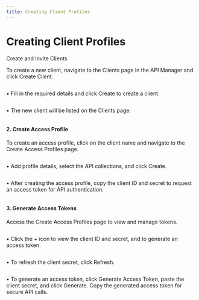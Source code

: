 ```yaml
---
title: Creating Client Profiles
---
```


# Creating Client Profiles

&#x20; Create and Invite Clients

&#x20; To create a new client, navigate to the Clients page in the API Manager and click Create Client.

<figure>
  <img src="/img/assets/image-(43).png" alt=""></img>
  <figcaption></figcaption>
</figure>

• Fill in the required details and click Create to create a client.

<figure>
  <img src="/img/assets/image-(44).png" alt=""></img>
  <figcaption></figcaption>
</figure>

• The new client will be listed on the Clients page.

<figure>
  <img src="/img/assets/image-(45).png" alt=""></img>
  <figcaption></figcaption>
</figure>

#### 2. Create Access Profile

&#x20; To create an access profile, click on the client name and navigate to the Create Access Profiles page.

<figure>
  <img src="/img/assets/image-(46).png" alt=""></img>
  <figcaption></figcaption>
</figure>

• Add profile details, select the API collections, and click Create.

<figure>
  <img src="/img/assets/image-(47).png" alt=""></img>
  <figcaption></figcaption>
</figure>

• After creating the access profile, copy the client ID and secret to request an access token for API authentication.

<figure>
  <img src="/img/assets/image-(48).png" alt=""></img>
  <figcaption></figcaption>
</figure>

#### &#x20; 3. Generate Access Tokens

&#x20; Access the Create Access Profiles page to view and manage tokens.

<figure>
  <img src="/img/assets/image-(49).png" alt=""></img>
  <figcaption></figcaption>
</figure>

• Click the + icon to view the client ID and secret, and to generate an access token.

<figure>
  <img src="/img/assets/image-(50).png" alt=""></img>
  <figcaption></figcaption>
</figure>

• To refresh the client secret, click Refresh.

<figure>
  <img src="/img/assets/image-(51).png" alt=""></img>
  <figcaption></figcaption>
</figure>

• To generate an access token, click Generate Access Token, paste the client secret, and click Generate. Copy the generated access token for secure API calls.

<figure>
  <img src="/img/assets/image-(52).png" alt=""></img>
  <figcaption></figcaption>
</figure>
